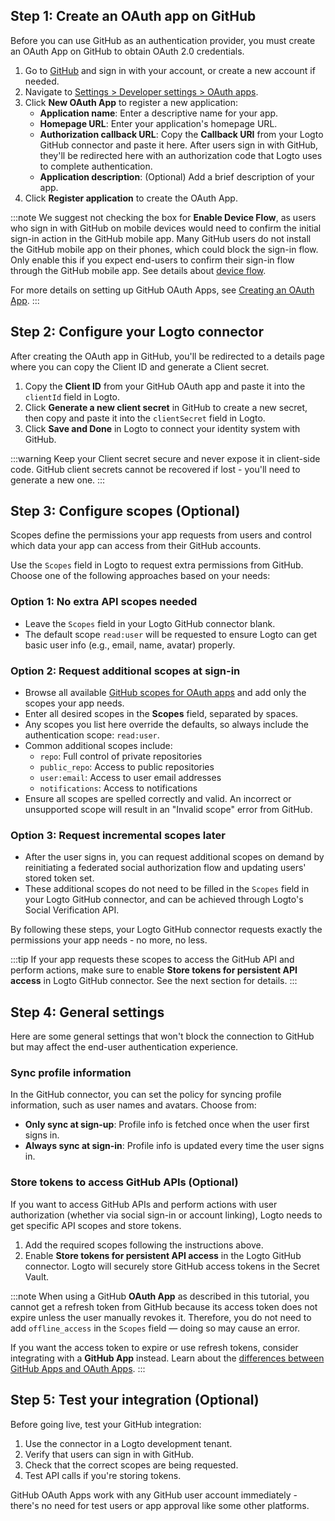## Step 1: Create an OAuth app on GitHub

Before you can use GitHub as an authentication provider, you must create an OAuth App on GitHub to obtain OAuth 2.0 credentials.

1. Go to [GitHub](https://github.com/) and sign in with your account, or create a new account if needed.
2. Navigate to [Settings > Developer settings > OAuth apps](https://github.com/settings/developers).
3. Click **New OAuth App** to register a new application:
   - **Application name**: Enter a descriptive name for your app.
   - **Homepage URL**: Enter your application's homepage URL.
   - **Authorization callback URL**: Copy the **Callback URI** from your Logto GitHub connector and paste it here. After users sign in with GitHub, they'll be redirected here with an authorization code that Logto uses to complete authentication.
   - **Application description**: (Optional) Add a brief description of your app.
4. Click **Register application** to create the OAuth App.

:::note
We suggest not checking the box for **Enable Device Flow**, as users who sign in with GitHub on mobile devices would need to confirm the initial sign-in action in the GitHub mobile app. Many GitHub users do not install the GitHub mobile app on their phones, which could block the sign-in flow. Only enable this if you expect end-users to confirm their sign-in flow through the GitHub mobile app. See details about [device flow](https://docs.github.com/en/developers/apps/building-oauth-apps/authorizing-oauth-apps#device-flow).

For more details on setting up GitHub OAuth Apps, see [Creating an OAuth App](https://docs.github.com/en/apps/oauth-apps/building-oauth-apps/creating-an-oauth-app).
:::

## Step 2: Configure your Logto connector

After creating the OAuth app in GitHub, you'll be redirected to a details page where you can copy the Client ID and generate a Client secret.

1. Copy the **Client ID** from your GitHub OAuth app and paste it into the `clientId` field in Logto.
2. Click **Generate a new client secret** in GitHub to create a new secret, then copy and paste it into the `clientSecret` field in Logto.
3. Click **Save and Done** in Logto to connect your identity system with GitHub.

:::warning
Keep your Client secret secure and never expose it in client-side code. GitHub client secrets cannot be recovered if lost - you'll need to generate a new one.
:::

## Step 3: Configure scopes (Optional)

Scopes define the permissions your app requests from users and control which data your app can access from their GitHub accounts.

Use the `Scopes` field in Logto to request extra permissions from GitHub. Choose one of the following approaches based on your needs:

### Option 1: No extra API scopes needed

- Leave the `Scopes` field in your Logto GitHub connector blank.
- The default scope `read:user` will be requested to ensure Logto can get basic user info (e.g., email, name, avatar) properly.

### Option 2: Request additional scopes at sign-in

- Browse all available [GitHub scopes for OAuth apps](https://docs.github.com/en/apps/oauth-apps/building-oauth-apps/scopes-for-oauth-apps) and add only the scopes your app needs.
- Enter all desired scopes in the **Scopes** field, separated by spaces.
- Any scopes you list here override the defaults, so always include the authentication scope: `read:user`.
- Common additional scopes include:
  - `repo`: Full control of private repositories
  - `public_repo`: Access to public repositories
  - `user:email`: Access to user email addresses
  - `notifications`: Access to notifications
- Ensure all scopes are spelled correctly and valid. An incorrect or unsupported scope will result in an "Invalid scope" error from GitHub.

### Option 3: Request incremental scopes later

- After the user signs in, you can request additional scopes on demand by reinitiating a federated social authorization flow and updating users' stored token set.
- These additional scopes do not need to be filled in the `Scopes` field in your Logto GitHub connector, and can be achieved through Logto's Social Verification API.

By following these steps, your Logto GitHub connector requests exactly the permissions your app needs - no more, no less.

:::tip
If your app requests these scopes to access the GitHub API and perform actions, make sure to enable **Store tokens for persistent API access** in Logto GitHub connector. See the next section for details.
:::

## Step 4: General settings

Here are some general settings that won't block the connection to GitHub but may affect the end-user authentication experience.

### Sync profile information

In the GitHub connector, you can set the policy for syncing profile information, such as user names and avatars. Choose from:

- **Only sync at sign-up**: Profile info is fetched once when the user first signs in.
- **Always sync at sign-in**: Profile info is updated every time the user signs in.

### Store tokens to access GitHub APIs (Optional)

If you want to access GitHub APIs and perform actions with user authorization (whether via social sign-in or account linking), Logto needs to get specific API scopes and store tokens.

1. Add the required scopes following the instructions above.
2. Enable **Store tokens for persistent API access** in the Logto GitHub connector. Logto will securely store GitHub access tokens in the Secret Vault.

:::note
When using a GitHub **OAuth App** as described in this tutorial, you cannot get a refresh token from GitHub because its access token does not expire unless the user manually revokes it. Therefore, you do not need to add `offline_access` in the `Scopes` field — doing so may cause an error.

If you want the access token to expire or use refresh tokens, consider integrating with a **GitHub App** instead. Learn about the [differences between GitHub Apps and OAuth Apps](https://docs.github.com/en/apps/oauth-apps/building-oauth-apps/differences-between-github-apps-and-oauth-apps).
:::

## Step 5: Test your integration (Optional)

Before going live, test your GitHub integration:

1. Use the connector in a Logto development tenant.
2. Verify that users can sign in with GitHub.
3. Check that the correct scopes are being requested.
4. Test API calls if you're storing tokens.

GitHub OAuth Apps work with any GitHub user account immediately - there's no need for test users or app approval like some other platforms.
